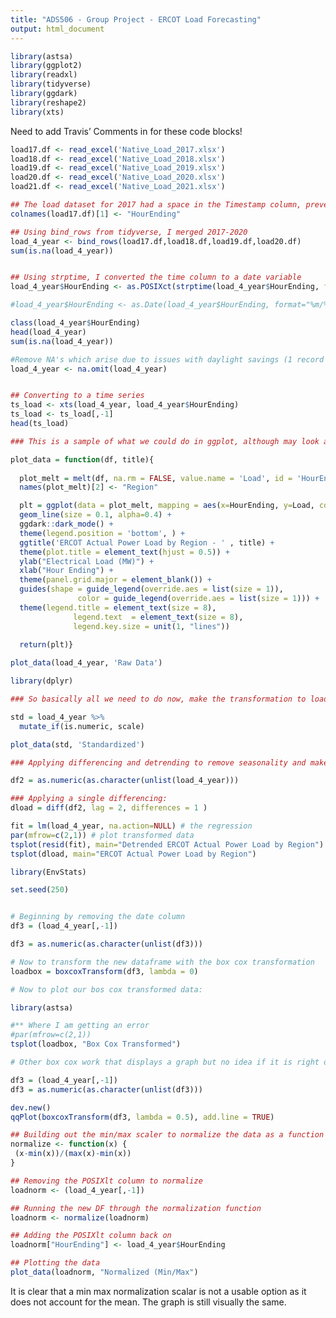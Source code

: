 ```yaml
---
title: "ADS506 - Group Project - ERCOT Load Forecasting"
output: html_document
---
```


```r
library(astsa)
library(ggplot2)
library(readxl)
library(tidyverse)
library(ggdark)
library(reshape2) 
library(xts)
```


####### Need to add Travis' Comments in for these code blocks! #################


```r
load17.df <- read_excel('Native_Load_2017.xlsx')
load18.df <- read_excel('Native_Load_2018.xlsx')
load19.df <- read_excel('Native_Load_2019.xlsx')
load20.df <- read_excel('Native_Load_2020.xlsx')
load21.df <- read_excel('Native_Load_2021.xlsx')
```


```r
## The load dataset for 2017 had a space in the Timestamp column, preventing the binding of the four years
colnames(load17.df)[1] <- "HourEnding"

## Using bind_rows from tidyverse, I merged 2017-2020
load_4_year <- bind_rows(load17.df,load18.df,load19.df,load20.df)
sum(is.na(load_4_year))


## Using strptime, I converted the time column to a date variable
load_4_year$HourEnding <- as.POSIXct(strptime(load_4_year$HourEnding, format="%m/%d/%Y %H:%M"))

#load_4_year$HourEnding <- as.Date(load_4_year$HourEnding, format="%m/%d/%Y %H:%M") ## removed this to retain hourly info for plot

class(load_4_year$HourEnding)
head(load_4_year)
sum(is.na(load_4_year))

#Remove NA's which arise due to issues with daylight savings (1 record in each year)
load_4_year <- na.omit(load_4_year)


## Converting to a time series
ts_load <- xts(load_4_year, load_4_year$HourEnding)
ts_load <- ts_load[,-1]
head(ts_load)
```






```r


### This is a sample of what we could do in ggplot, although may look a bit ugly because of the cyclical nature of our time series (i.e. there are daily power cycles, which over 4 years and many regions doesn't come out that well)

plot_data = function(df, title){
  
  plot_melt = melt(df, na.rm = FALSE, value.name = 'Load', id = 'HourEnding')
  names(plot_melt)[2] <- "Region"

  plt = ggplot(data = plot_melt, mapping = aes(x=HourEnding, y=Load, colour = Region)) +
  geom_line(size = 0.1, alpha=0.4) +
  ggdark::dark_mode() + 
  theme(legend.position = 'bottom', ) + 
  ggtitle('ERCOT Actual Power Load by Region - ' , title) +
  theme(plot.title = element_text(hjust = 0.5)) +
  ylab("Electrical Load (MW)") +
  xlab("Hour Ending") +
  theme(panel.grid.major = element_blank()) +
  guides(shape = guide_legend(override.aes = list(size = 1)),
               color = guide_legend(override.aes = list(size = 1))) +
  theme(legend.title = element_text(size = 8), 
              legend.text  = element_text(size = 8),
              legend.key.size = unit(1, "lines"))
    
  return(plt)}

plot_data(load_4_year, 'Raw Data')
```

```r
library(dplyr)

### So basically all we need to do now, make the transformation to load_4_year, and pass to the function with a new title!

std = load_4_year %>%
  mutate_if(is.numeric, scale)

plot_data(std, 'Standardized')
```


```r
### Applying differencing and detrending to remove seasonality and make data stationary:

df2 = as.numeric(as.character(unlist(load_4_year)))

### Applying a single differencing:
dload = diff(df2, lag = 2, differences = 1 )

fit = lm(load_4_year, na.action=NULL) # the regression
par(mfrow=c(2,1)) # plot transformed data
tsplot(resid(fit), main="Detrended ERCOT Actual Power Load by Region")
tsplot(dload, main="ERCOT Actual Power Load by Region")
```


```r

library(EnvStats)

set.seed(250) 


# Beginning by removing the date column
df3 = (load_4_year[,-1])

df3 = as.numeric(as.character(unlist(df3)))

# Now to transform the new dataframe with the box cox transformation
loadbox = boxcoxTransform(df3, lambda = 0)

# Now to plot our bos cox transformed data:

library(astsa)

#** Where I am getting an error
#par(mfrow=c(2,1))
tsplot(loadbox, "Box Cox Transformed")

```

```r
# Other box cox work that displays a graph but no idea if it is right or not

df3 = (load_4_year[,-1])
df3 = as.numeric(as.character(unlist(df3)))

dev.new()
qqPlot(boxcoxTransform(df3, lambda = 0.5), add.line = TRUE)


```

```r
## Building out the min/max scaler to normalize the data as a function
normalize <- function(x) {
 (x-min(x))/(max(x)-min(x))
}

## Removing the POSIXlt column to normalize
loadnorm <- (load_4_year[,-1])

## Running the new DF through the normalization function
loadnorm <- normalize(loadnorm)

## Adding the POSIXlt column back on
loadnorm["HourEnding"] <- load_4_year$HourEnding

## Plotting the data
plot_data(loadnorm, "Normalized (Min/Max")
```
It is clear that a min max normalization scalar is not a usable option as it does not account for the mean. The graph is still visually the same.

